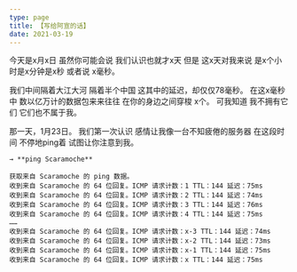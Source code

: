 ```yaml
---
type: page
title: 【写给阿宣的话】
date: 2021-03-19
---
```


今天是x月x日
虽然你可能会说
我们认识也就才x天
但是
这x天对我来说
是x个小时是x分钟是x秒
或者说
x毫秒。

我们中间隔着大江大河
隔着半个中国
这其中的延迟，却仅仅78毫秒。
在这x毫秒中
数以亿万计的数据包来来往往
在你的身边之间穿梭
x个。
可我知道
我不拥有它们
它们也不属于我。

那一天，1月23日。
我们第一次认识
感情让我像一台不知疲倦的服务器
在这段时间
不停地ping着
试图让你注意到我。


```
→ **ping Scaramoche**

获取来自 Scaramoche 的 ping 数据。
收到来自 Scaramoche 的 64 位回复。ICMP 请求计数：1 TTL：144 延迟：75ms
收到来自 Scaramoche 的 64 位回复。ICMP 请求计数：2 TTL：144 延迟：74ms
收到来自 Scaramoche 的 64 位回复。ICMP 请求计数：3 TTL：144 延迟：76ms
收到来自 Scaramoche 的 64 位回复。ICMP 请求计数：4 TTL：144 延迟：75ms
……
收到来自 Scaramoche 的 64 位回复。ICMP 请求计数：x-3 TTL：144 延迟：74ms
收到来自 Scaramoche 的 64 位回复。ICMP 请求计数：x-2 TTL：144 延迟：73ms
收到来自 Scaramoche 的 64 位回复。ICMP 请求计数：x-1 TTL：144 延迟：75ms
收到来自 Scaramoche 的 64 位回复。ICMP 请求计数：x TTL：144 延迟：75ms
```
